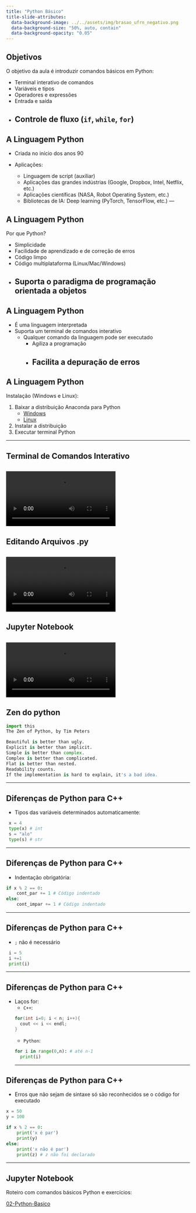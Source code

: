 ```yaml
---
title: "Python Básico"
title-slide-attributes:
  data-background-image: ../../assets/img/brasao_ufrn_negativo.png
  data-background-size: "50%, auto, contain"
  data-background-opacity: "0.05"
---
```


## Objetivos

O objetivo da aula é introduzir comandos básicos em Python:

- Terminal interativo de comandos
- Variáveis e tipos
- Operadores e expressões
- Entrada e saída
- Controle de fluxo (`if`, `while`, `for`)
---

## A Linguagem Python

- Criada no início dos anos 90

- Aplicações:
    - Linguagem de script (auxiliar)
    - Aplicações das grandes indústrias  (Google, Dropbox, Intel, Netflix, etc.)
    - Aplicações científicas (NASA, Robot Operating System, etc.)
    - Bibliotecas de IA: Deep learning (PyTorch, TensorFlow, etc.)
 ---

## A Linguagem Python

Por que Python?

- Simplicidade
- Facilidade de aprendizado e de correção de erros
- Código limpo
- Código multiplataforma (Linux/Mac/Windows)
- **Suporta o paradigma de programação orientada a objetos**
---

## A Linguagem Python

- É uma linguagem interpretada
- Suporta um terminal de comandos interativo
    - Qualquer comando da linguagem pode ser executado
        - Agiliza a programação
        - Facilita a depuração de erros
---

## A Linguagem Python

Instalação (Windows e Linux):

1. Baixar a distribuição Anaconda para Python
    - [Windows](https://repo.anaconda.com/archive/Anaconda3-2022.10-Windows-x86_64.exe)
    - [Linux](https://repo.anaconda.com/archive/Anaconda3-2022.10-Linux-x86_64.sh)
2. Instalar a distribuição
3. Executar terminal Python

---

## Terminal de Comandos Interativo
<video data-autoplay src="./img/terminal.mp4"></video>
---

## Editando Arquivos .py
<video data-autoplay src="./img/exec.mp4"></video>
---

## Jupyter Notebook
<video data-autoplay src="./img/jupyter.mp4"></video>
---

## Zen do python

```Python
import this
The Zen of Python, by Tim Peters

Beautiful is better than ugly.
Explicit is better than implicit.
Simple is better than complex.
Complex is better than complicated.
Flat is better than nested.
Readability counts.
If the implementation is hard to explain, it's a bad idea.
```
---

## Diferenças de Python para C++

 - Tipos das variáveis determinados automaticamente:

```python
 x = 4 
 type(x) # int
 s = "alo"
 type(s) # str
```
---

## Diferenças de Python para C++

 - Indentação obrigatória: 

```python
if x % 2 == 0:
    cont_par += 1 # Código indentado
else:
    cont_impar += 1 # Código indentado
```
---

## Diferenças de Python para C++

 - `;` não é necessário

```python
 i = 5
 i +=1
 print(i)
```
---

## Diferenças de Python para C++

- Laços for:
    - `C++`:
```cpp
for(int i=0; i < n; i++){
    cout << i << endl;
}
```
    - `Python`:
```python
for i in range(0,n): # até n-1
    print(i)
```
---

## Diferenças de Python para C++

- Erros que não sejam de sintaxe só são
reconhecidos se o código for executado

```python
x = 50
y = 100

if x % 2 == 0:
    print('x é par')
    print(y)
else:
    print('x não é par')
    print(z) # z não foi declarado
```
---

## Jupyter Notebook

Roteiro com comandos básicos Python
e exercícios:

[02-Python-Basico](02-Python-Basico.ipynb)